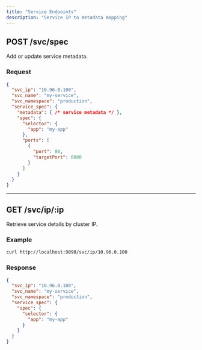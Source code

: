 ```yaml
---
title: "Service Endpoints"
description: "Service IP to metadata mapping"
---
```


## POST /svc/spec

Add or update service metadata.

### Request

```json
{
  "svc_ip": "10.96.0.100",
  "svc_name": "my-service",
  "svc_namespace": "production",
  "service_spec": {
    "metadata": { /* service metadata */ },
    "spec": {
      "selector": {
        "app": "my-app"
      },
      "ports": [
        {
          "port": 80,
          "targetPort": 8080
        }
      ]
    }
  }
}
```

---

## GET /svc/ip/:ip

Retrieve service details by cluster IP.

### Example

```bash
curl http://localhost:9090/svc/ip/10.96.0.100
```

### Response

```json
{
  "svc_ip": "10.96.0.100",
  "svc_name": "my-service",
  "svc_namespace": "production",
  "service_spec": {
    "spec": {
      "selector": {
        "app": "my-app"
      }
    }
  }
}
```
